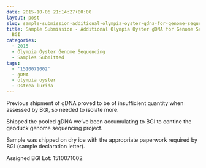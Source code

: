 ```yaml
---
date: 2015-10-06 21:14:27+00:00
layout: post
slug: sample-submission-additional-olympia-oyster-gdna-for-genome-sequencing-bgi
title: Sample Submission - Additional Olympia Oyster gDNA for Genome Sequencing @
  BGI
categories:
  - 2015
  - Olympia Oyster Genome Sequencing
  - Samples Submitted
tags:
  - '1510071002'
  - gDNA
  - olympia oyster
  - Ostrea lurida
---
```


Previous shipment of gDNA proved to be of insufficient quantity when assessed by BGI, so needed to isolate more.

Shipped the pooled gDNA we've been accumulating to BGI to contine the geoduck genome sequencing project.

Sample was shipped on dry ice with the appropriate paperwork required by BGI (sample declaration letter).

Assigned BGI Lot: 1510071002
